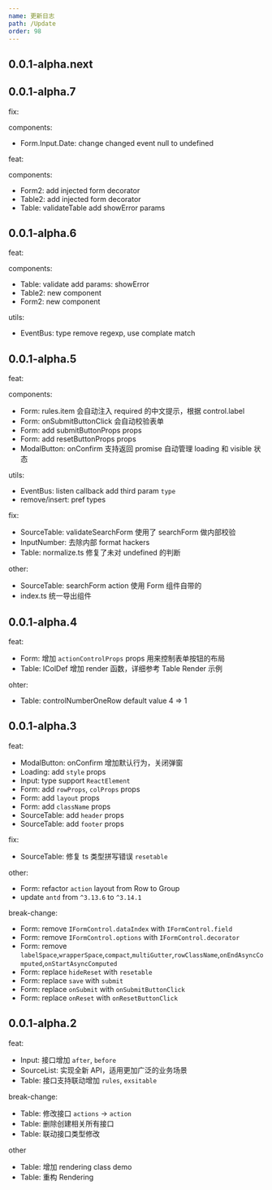 ```yaml
---
name: 更新日志
path: /Update
order: 98
---
```


## 0.0.1-alpha.next


## 0.0.1-alpha.7

fix:

components:

- Form.Input.Date: change changed event null to undefined

feat: 

components: 

- Form2: add injected form decorator
- Table2: add injected form decorator
- Table: validateTable add showError params

## 0.0.1-alpha.6

feat: 

components:

- Table: validate add params: showError
- Table2: new component
- Form2: new component

utils:

- EventBus: type remove regexp, use complate match


## 0.0.1-alpha.5

feat:

components:

- Form: rules.item 会自动注入 required 的中文提示，根据 control.label
- Form: onSubmitButtonClick 会自动校验表单
- Form: add submitButtonProps props
- Form: add resetButtonProps props
- ModalButton: onConfirm 支持返回 promise 自动管理 loading 和 visible 状态

utils:

- EventBus: listen callback add third param `type`
- remove/insert: pref types 

fix: 

- SourceTable: validateSearchForm 使用了 searchForm 做内部校验
- InputNumber: 去除内部 format hackers
- Table: normalize.ts 修复了未对 undefined 的判断

other: 

- SourceTable: searchForm action 使用 Form 组件自带的
- index.ts 统一导出组件

## 0.0.1-alpha.4

feat: 

- Form: 增加 `actionControlProps` props 用来控制表单按钮的布局
- Table: IColDef 增加 render 函数，详细参考 Table Render 示例


ohter: 

- Table: controlNumberOneRow default value 4 => 1


## 0.0.1-alpha.3

feat: 

- ModalButton: onConfirm 增加默认行为，关闭弹窗
- Loading: add `style` props
- Input: type support `ReactElement`
- Form: add `rowProps`, `colProps` props
- Form: add `layout` props
- Form: add `className` props
- SourceTable: add `header` props
- SourceTable: add `footer` props

fix: 

- SourceTable: 修复 ts 类型拼写错误 `resetable`

other:

- Form: refactor `action` layout from Row to Group
- update `antd` from `^3.13.6` to `^3.14.1`

break-change:

- Form: remove `IFormControl.dataIndex` with `IFormControl.field`
- Form: remove `IFormControl.options` with `IFormControl.decorator`
- Form: remove `labelSpace`,`wrapperSpace`,`compact`,`multiGutter`,`rowClassName`,`onEndAsyncComputed`,`onStartAsyncComputed`
- Form: replace `hideReset` with `resetable`
- Form: replace `save` with `submit`
- Form: replace `onSubmit` with `onSubmitButtonClick`
- Form: replace `onReset` with `onResetButtonClick`


## 0.0.1-alpha.2

feat:

- Input: 接口增加 `after`, `before` 
- SourceList: 实现全新 API，适用更加广泛的业务场景
- Table: 接口支持联动增加 `rules`, `exsitable`

break-change:

- Table: 修改接口 `actions` -> `action`
- Table: 删除创建相关所有接口
- Table: 联动接口类型修改

other

- Table: 增加 rendering class demo
- Table: 重构 Rendering